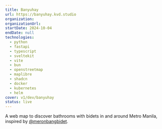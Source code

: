 ```yaml
---
title: Banyuhay
url: https://banyuhay.kvd.studio
organization:
organizationUrl:
startDate: 2024-10-04
endDate: null
technologies:
  - python
  - fastapi
  - typescript
  - sveltekit
  - vite
  - bun
  - openstreetmap
  - maplibre
  - shadcn
  - docker
  - kubernetes
  - helm
cover: v1/dev/banyuhay
status: live
---
```


A web map to discover bathrooms with bidets in and around Metro Manila, inspired by
[@meronbangbidet](https://instagram.com/meronbangbidet).
